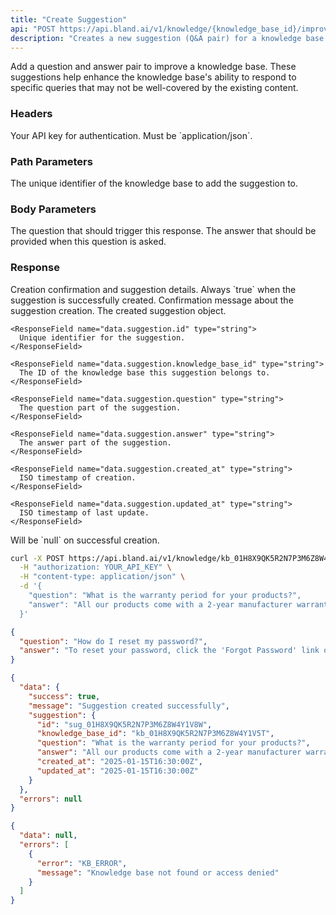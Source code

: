 ```yaml
---
title: "Create Suggestion"
api: "POST https://api.bland.ai/v1/knowledge/{knowledge_base_id}/improve"
description: "Creates a new suggestion (Q&A pair) for a knowledge base."
---
```


Add a question and answer pair to improve a knowledge base. These suggestions help enhance the knowledge base's ability to respond to specific queries that may not be well-covered by the existing content.

### Headers

<ParamField header="authorization" type="string" required>
  Your API key for authentication.
</ParamField>

<ParamField header="content-type" type="string" required>
  Must be `application/json`.
</ParamField>

### Path Parameters

<ParamField path="knowledge_base_id" type="string" required>
  The unique identifier of the knowledge base to add the suggestion to.
</ParamField>

### Body Parameters

<ParamField body="question" type="string" required>
  The question that should trigger this response.
</ParamField>

<ParamField body="answer" type="string" required>
  The answer that should be provided when this question is asked.
</ParamField>

### Response

<ResponseField name="data" type="object">
  Creation confirmation and suggestion details.

  <ResponseField name="data.success" type="boolean">
    Always `true` when the suggestion is successfully created.
  </ResponseField>

  <ResponseField name="data.message" type="string">
    Confirmation message about the suggestion creation.
  </ResponseField>

  <ResponseField name="data.suggestion" type="object">
    The created suggestion object.

    <ResponseField name="data.suggestion.id" type="string">
      Unique identifier for the suggestion.
    </ResponseField>

    <ResponseField name="data.suggestion.knowledge_base_id" type="string">
      The ID of the knowledge base this suggestion belongs to.
    </ResponseField>

    <ResponseField name="data.suggestion.question" type="string">
      The question part of the suggestion.
    </ResponseField>

    <ResponseField name="data.suggestion.answer" type="string">
      The answer part of the suggestion.
    </ResponseField>

    <ResponseField name="data.suggestion.created_at" type="string">
      ISO timestamp of creation.
    </ResponseField>

    <ResponseField name="data.suggestion.updated_at" type="string">
      ISO timestamp of last update.
    </ResponseField>
  </ResponseField>
</ResponseField>

<ResponseField name="errors" type="null">
  Will be `null` on successful creation.
</ResponseField>

<RequestExample>

```bash cURL
curl -X POST https://api.bland.ai/v1/knowledge/kb_01H8X9QK5R2N7P3M6Z8W4Y1V5T/improve \
  -H "authorization: YOUR_API_KEY" \
  -H "content-type: application/json" \
  -d '{
    "question": "What is the warranty period for your products?",
    "answer": "All our products come with a 2-year manufacturer warranty that covers defects in materials and workmanship. Extended warranty options are available for purchase."
  }'
```

```json Request Body
{
  "question": "How do I reset my password?",
  "answer": "To reset your password, click the 'Forgot Password' link on the login page, enter your email address, and follow the instructions in the email we send you. The reset link will expire after 24 hours."
}
```

</RequestExample>

<ResponseExample>

```json Success Response
{
  "data": {
    "success": true,
    "message": "Suggestion created successfully",
    "suggestion": {
      "id": "sug_01H8X9QK5R2N7P3M6Z8W4Y1V8W",
      "knowledge_base_id": "kb_01H8X9QK5R2N7P3M6Z8W4Y1V5T",
      "question": "What is the warranty period for your products?",
      "answer": "All our products come with a 2-year manufacturer warranty that covers defects in materials and workmanship. Extended warranty options are available for purchase.",
      "created_at": "2025-01-15T16:30:00Z",
      "updated_at": "2025-01-15T16:30:00Z"
    }
  },
  "errors": null
}
```

```json Error Response
{
  "data": null,
  "errors": [
    {
      "error": "KB_ERROR",
      "message": "Knowledge base not found or access denied"
    }
  ]
}
```

</ResponseExample>
